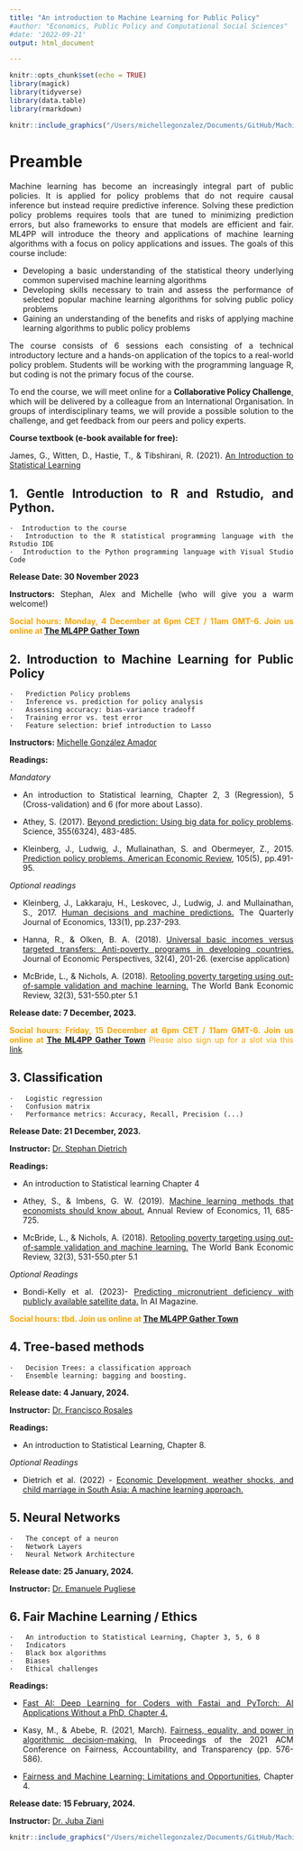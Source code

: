 ```yaml
---
title: "An introduction to Machine Learning for Public Policy"
#author: "Economics, Public Policy and Computational Social Sciences"
#date: '2022-09-21'
output: html_document

---
```

<style>
    body {
    text-align: justify}
</style>

```r
knitr::opts_chunk$set(echo = TRUE)
library(magick)
library(tidyverse)
library(data.table)
library(rmarkdown)
```

<center>
```r
knitr::include_graphics("/Users/michellegonzalez/Documents/GitHub/Machine-Learning-for-Public-Policy/Images/ML4PP.png")
```
</center>

# Preamble

Machine learning has become an increasingly integral part of public policies. It is applied for policy problems that do not require causal inference but instead require predictive inference. Solving these prediction policy problems requires tools that are tuned to minimizing prediction errors, but also frameworks to ensure that models are efficient and fair. ML4PP will introduce the theory and applications of machine learning algorithms with a focus on policy applications and issues. The goals of this course include:

+ Developing a basic understanding of the statistical theory underlying common supervised machine learning algorithms
+ Developing skills necessary to train and assess the performance of selected popular machine learning algorithms for solving public policy problems
+ Gaining an understanding of the benefits and risks of applying machine learning algorithms to public policy problems

The course consists of 6 sessions each consisting of a technical introductory lecture and a hands-on application of the topics to a real-world policy problem. Students will be working with the programming language R, but coding is not the primary focus of the course. 

To end the course, we will meet online for a **Collaborative Policy Challenge**, which will be delivered by a colleague from an International Organisation. In groups of interdisciplinary teams, we will provide a possible solution to the challenge, and get feedback from our peers and policy experts. 

**Course textbook (e-book available for free):**

James, G., Witten, D., Hastie, T., & Tibshirani, R. (2021). [An Introduction to Statistical Learning](https://www.statlearning.com/)

## 1. Gentle Introduction to R and Rstudio, and Python.

    ·  Introduction to the course
    ·  Introduction to the R statistical programming language with the Rstudio IDE
    ·  Introduction to the Python programming language with Visual Studio Code

**Release Date: 30 November 2023**

**Instructors:** Stephan, Alex and Michelle (who will give you a warm welcome!)

<span style="color: orange;"> **Social hours: Monday, 4 December at 6pm CET / 11am GMT-6. Join us online at [The ML4PP Gather Town](https://app.gather.town/app/oHbUVQSaCs7SOToI/ML%20for%20Public%20Policy)** </span>


## 2. Introduction to Machine Learning for Public Policy

    ·  	Prediction Policy problems
    ·   Inference vs. prediction for policy analysis
    ·  	Assessing accuracy: bias-variance tradeoff
    ·  	Training error vs. test error
    ·  	Feature selection: brief introduction to Lasso
   
**Instructors:** [Michelle González Amador](https://www.m-gonzalezamador.com/)

**Readings:** 

*Mandatory*

- An introduction to Statistical learning, Chapter 2, 3 (Regression), 5 (Cross-validation) and 6 (for more about Lasso).

- Athey, S. (2017). [Beyond prediction: Using big data for policy problems](https://www.science.org/doi/10.1126/science.aal4321). Science, 355(6324), 483-485.

- Kleinberg, J., Ludwig, J., Mullainathan, S. and Obermeyer, Z., 2015. [Prediction policy problems. American Economic Review](https://www.aeaweb.org/articles?id=10.1257/aer.p20151023), 105(5), pp.491-95.

*Optional readings*

- Kleinberg, J., Lakkaraju, H., Leskovec, J., Ludwig, J. and Mullainathan, S., 2017. [Human decisions and machine predictions.](https://academic.oup.com/qje/article-abstract/133/1/237/4095198?redirectedFrom=fulltext) The Quarterly Journal of Economics, 133(1), pp.237-293.

- Hanna, R., & Olken, B. A. (2018). [Universal basic incomes versus targeted transfers: Anti-poverty programs in developing countries.](https://www.aeaweb.org/articles?id=10.1257/jep.32.4.201) Journal of Economic Perspectives, 32(4), 201-26. (exercise application)

- McBride, L., & Nichols, A. (2018). [Retooling poverty targeting using out-of-sample validation and machine learning.](https://academic.oup.com/wber/article-abstract/32/3/531/2447896?redirectedFrom=fulltext) The World Bank Economic Review, 32(3), 531-550.pter 5.1

**Release date: 7 December, 2023.**

<span style="color: orange;"> **Social hours: Friday, 15 December at 6pm CET / 11am GMT-6. Join us online at [The ML4PP Gather Town](https://app.gather.town/app/oHbUVQSaCs7SOToI/ML%20for%20Public%20Policy)** </span> <span style="color: orange;"> Please also sign up for a slot via this [link](https://docs.google.com/spreadsheets/d/1Hi81YonWJrtWGmvORzjef5ybAyUOGXnwEcsjaH8Minw/edit?usp=sharing).</span>


## 3. Classification

    ·  	Logistic regression
    ·  	Confusion matrix
    ·   Performance metrics: Accuracy, Recall, Precision (...) 

**Release Date: 21 December, 2023.**

**Instructor:** [Dr. Stephan Dietrich](https://www.merit.unu.edu/about-us/profile/?staff_id=2283)

**Readings:** 

- An introduction to Statistical learning Chapter 4

- Athey, S., & Imbens, G. W. (2019). [Machine learning methods that economists should know about.](https://www.annualreviews.org/doi/abs/10.1146/annurev-economics-080217-053433) Annual Review of Economics, 11, 685-725.


- McBride, L., & Nichols, A. (2018). [Retooling poverty targeting using out-of-sample validation and machine learning.](https://academic.oup.com/wber/article-abstract/32/3/531/2447896?redirectedFrom=fulltext) The World Bank Economic Review, 32(3), 531-550.pter 5.1

*Optional Readings*

- Bondi-Kelly et al. (2023)- [Predicting micronutrient deficiency with publicly available satellite data.](https://onlinelibrary.wiley.com/doi/10.1002/aaai.12080) In AI Magazine. 

<span style="color: orange;"> **Social hours: tbd. Join us online at [The ML4PP Gather Town](https://app.gather.town/app/oHbUVQSaCs7SOToI/ML%20for%20Public%20Policy)** </span>

## 4. Tree-based methods

    ·  	Decision Trees: a classification approach
    ·  	Ensemble learning: bagging and boosting.


**Release date: 4 January, 2024.** 

**Instructor:** [Dr. Francisco Rosales](https://www.linkedin.com/in/fraroma/) 

**Readings:** 

- An introduction to Statistical Learning, Chapter 8.

*Optional Readings*

- Dietrich et al. (2022) - [Economic Development, weather shocks, and child marriage in South Asia: A machine learning approach.](https://journals.plos.org/plosone/article?id=10.1371/journal.pone.0271373)

## 5. Neural Networks

    ·  	The concept of a neuron
    ·  	Network Layers
    ·  	Neural Network Architecture

**Release date: 25 January, 2024.**

**Instructor:** [Dr. Emanuele Pugliese](https://scholar.google.com/citations?user=6lDNFOYAAAAJ&hl=en)

## 6. Fair Machine Learning / Ethics

    ·  	An introduction to Statistical Learning, Chapter 3, 5, 6 8
    ·  	Indicators
    ·  	Black box algorithms
    ·  	Biases
    ·  	Ethical challenges


**Readings:** 

- [Fast AI: Deep Learning for Coders with Fastai and PyTorch: AI Applications Without a PhD,  Chapter 4.](https://colab.research.google.com/github/fastai/fastbook/blob/master/03_ethics.ipynb)

- Kasy, M., & Abebe, R. (2021, March). [Fairness, equality, and power in algorithmic decision-making.](https://maxkasy.github.io/home/files/papers/fairness_equality_power.pdf) In Proceedings of the 2021 ACM Conference on Fairness, Accountability, and Transparency (pp. 576-586).

- [Fairness and Machine Learning: Limitations and Opportunities](https://fairmlbook.org/), Chapter 4.


**Release date: 15 February, 2024.**

**Instructor:**  [Dr. Juba Ziani](https://www.isye.gatech.edu/users/juba-ziani)




<center>
```r
knitr::include_graphics("/Users/michellegonzalez/Documents/GitHub/Machine-Learning-for-Public-Policy/Images/policy_challenge_banner.png")
```
</center>




